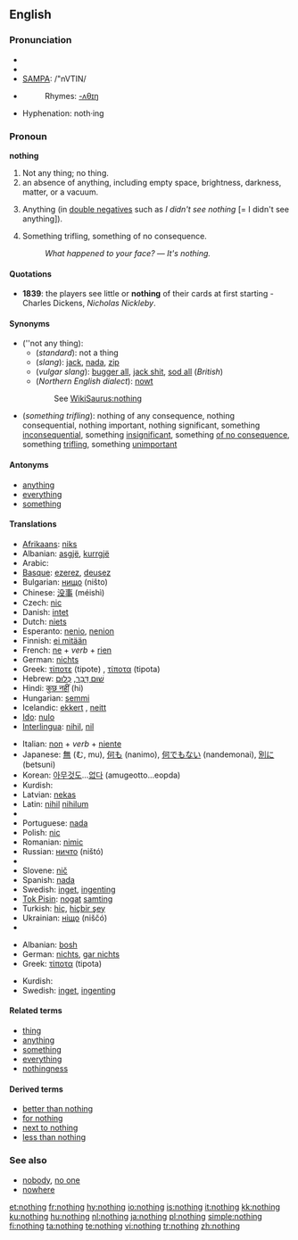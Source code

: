 {{wikipedia|Nothing (disambiguation)}}
==English==

{{rank|part|off|took|162|nothing|God|three|put}}

===Pronunciation===
* {{enPR|nŭth'ĭng}}
* {{IPA|/ˈnʌθɪŋ/}}
* [[w:SAMPA|SAMPA]]: /"nVTIN/
* {{audio|en-us-nothing.ogg|Audio (US)}}
*: Rhymes: [[Rhymes:English:-ʌθɪŋ|-ʌθɪŋ]]
* Hyphenation: noth&middot;ing

===Pronoun===
{{wikipedia}}
'''nothing'''

# Not any thing; no thing.
# an absence of anything, including empty space, brightness, darkness, matter, or a vacuum.
# {{slang}} Anything (in [[double negative]]s such as ''I didn't see nothing'' [= I didn't see anything]).
# Something trifling, something of no consequence.<!--"Something" is needed here to make this a pronoun.-->
#: ''What happened to your face?'' &mdash; ''It's nothing.''

====Quotations====
* '''1839''': the players see little or '''nothing''' of their cards at first starting - Charles Dickens, ''Nicholas Nickleby''.

====Synonyms====
* (''not any thing):
** (''standard''): not a thing
** (''slang''): [[jack]], [[nada]], [[zip]]
** (''vulgar slang''): [[bugger all]], [[jack shit]],<!--two words?  hyphenated?--> [[sod all]] (''British'')
** (''Northern English dialect''): [[nowt]]
:: See [[WikiSaurus:nothing]]
* (''something trifling''): nothing of any consequence, nothing consequential, nothing important, nothing significant, something [[inconsequential]], something [[insignificant]], something [[of no consequence]], something [[trifling]], something [[unimportant]]

====Antonyms====
* [[anything]]
* [[everything]]
* [[something]]

====Translations====
{{trans-top|not any thing}}
* [[Afrikaans]]: [[niks]]
* Albanian: [[asgjë]], [[kurrgjë]]
* Arabic: {{Arab|[[لا شئ]]}} {{IPAchar|(lā šæy’)}}
* [[Basque]]: [[ezerez]], [[deusez]]
* Bulgarian: [[нищо]] (ništo)
* Chinese: [[没事]] (méishì)
* Czech: [[nic#Czech|nic]]
* Danish: [[intet]]
* Dutch: [[niets]]
* Esperanto: [[nenio]], [[nenion]]
* Finnish: [[ei mitään]]
* French: [[ne]] + ''verb'' + [[rien]]
* German: [[nichts]]
* Greek: [[τίποτε]] (tipote) {{n}}, [[τίποτα]] (tipota) {{n}}
* Hebrew: [[שום דבר|שׁוּם דָּבָר]], [[כלום|כְּלוּם]]
* Hindi: [[कुछ नहीं]] (hi)
* Hungarian: [[semmi]]
* Icelandic: [[ekkert]] {{n}}, [[neitt]]
* [[Ido]]: [[nulo]]
* [[Interlingua]]: [[nihil]], [[nil]]
{{trans-mid}}
* Italian: [[non#Italian|non]] + ''verb'' + [[niente]]
* Japanese: [[無]] (む, mu), [[何も]] (nanimo), [[何でもない]] (nandemonai), [[別に]] (betsuni)
* Korean: [[아무것도]]...[[없다]] (amugeotto...eopda)
* Kurdish: {{KUchar|[[هیچ]]}}
* Latvian: [[nekas]]
* Latin: [[nihil]] {{n}} {{indeclinable}} [[nihilum]] {{n}}
* {{trreq|Lithuanian}}
* Portuguese: [[nada]]
* Polish: [[nic#Polish|nic]]
* Romanian: [[nimic]]
* Russian: [[ничто|ничто]] (ništó)
* {{trreq|Slovak}}
* Slovene: [[nič]]
* Spanish: [[nada]]
* Swedish: [[inget]], [[ingenting]]
* [[Tok Pisin]]: [[nogat]] [[samting]]
* Turkish: [[hiç]], [[hiçbir şey]]
* Ukrainian: [[ніщо]] (niščó)
* {{trreq|Vietnamese}}
{{trans-bottom}}

{{trans-top|something trifling}}
* Albanian: [[bosh]]
* German: [[nichts]], [[gar nichts]]
* Greek: [[τίποτα]] (tipota) {{n}}
{{trans-mid}}
* Kurdish: {{KUchar|[[هیچ]]}}
* Swedish: [[inget]], [[ingenting]]
{{trans-bottom}}

====Related terms====
* [[thing]]
* [[anything]]
* [[something]]
* [[everything]]
* [[nothingness]]

====Derived terms====
*[[better than nothing]]
* [[for nothing]]
* [[next to nothing]]
* [[less than nothing]]

===See also===
* [[nobody]], [[no one]]
* [[nowhere]]

[[et:nothing]]
[[fr:nothing]]
[[hy:nothing]]
[[io:nothing]]
[[is:nothing]]
[[it:nothing]]
[[kk:nothing]]
[[ku:nothing]]
[[hu:nothing]]
[[nl:nothing]]
[[ja:nothing]]
[[pl:nothing]]
[[simple:nothing]]
[[fi:nothing]]
[[ta:nothing]]
[[te:nothing]]
[[vi:nothing]]
[[tr:nothing]]
[[zh:nothing]]